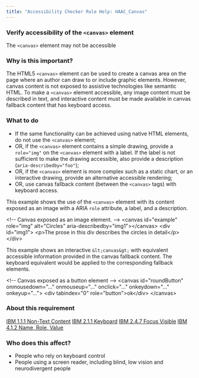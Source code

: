 ```yaml
---
title: "Accessibility Checker Rule Help: HAAC_Canvas"
---
```


<div className="toolHelp">
<Row>
<Column colLg={16} colMd={8} colSm={4} className="toolHead">

### Verify accessibility of the `<canvas>` element

<div id="locLevel"></div>

The `<canvas>` element may not be accessible

</Column>
</Row>
<Row>
<Column colLg={11} colMd={5} colSm={4} className="toolMain">

### Why is this important?

The HTML5 `<canvas>` element can be used to create a canvas area on the page where an author can draw to or include graphic elements. However, canvas content is not exposed to assistive technologies like semantic HTML. To make a `<canvas>` element accessible, any image content must be described in text, and interactive content must be made available in canvas fallback content that has keyboard access.

<div id="locSnippet"></div>

### What to do

 * If the same functionality can be achieved using native HTML elements, do not use the `<canvas>` element;
 * OR, if the `<canvas>` element contains a simple drawing, provide a `role="img"` on the `<canvas>` element with a label. If the label is not sufficient to make the drawing accessible, also provide a description (`aria-describedby="foo"`);
 * OR, if the `<canvas>` element is more complex such as a static chart, or an interactive drawing, provide an alternative accessible rendering;
 * OR, use canvas fallback content (between the `<canvas>` tags) with keyboard access.

This example shows the use of the `<canvas>` element with its content exposed as an image with a ARIA `role` attribute, a label, and a description.

<CodeSnippet type="multi" light={true}>&lt;!-- Canvas exposed as an image element. --&gt;
&lt;canvas id="example" role="img" alt="Circles" aria-describedby="img1"&gt;&lt;/canvas&gt;
&lt;div id="img1"&gt;
    &lt;p&gt;The prose in this div describes the circles in detail&lt;/p&gt;
&lt;/div&gt;</CodeSnippet>

This example shows an interactive `&lt;canvas&gt;` with equivalent accessible information provided in the canvas fallback content. The keyboard equivalent would be applied to the corresponding fallback elements.

<CodeSnippet type="multi" light={true}>&lt;!-- Canvas exposed as a button element --&gt;
&lt;canvas id="roundButton" onmousedown="..." onmouseup="..." onclick="..." onkeydown="..." onkeyup="..."&gt;
    &lt;div tabindex="0" role="button"&gt;ok&lt;/div&gt;
&lt;/canvas&gt;</CodeSnippet>

</Column>
<Column colLg={5} colMd={3} colSm={4} className="toolLeft">

### About this requirement

[IBM 1.1.1 Non-Text Content](https://www.ibm.com/able/requirements/requirements/#1_1_1)
[IBM 2.1.1 Keyboard](https://www.ibm.com/able/requirements/requirements/#2_1_1)
[IBM 2.4.7 Focus Visible](https://www.ibm.com/able/requirements/requirements/#2_4_7)
[IBM 4.1.2 Name, Role, Value](https://www.ibm.com/able/requirements/requirements/#4_1_2)

### Who does this affect?

 * People who rely on keyboard control
 * People using a screen reader, including blind, low vision and neurodivergent people

</Column>
</Row>
</div>

